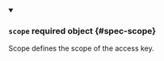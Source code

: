 


<details className="config-field" data-expandable="true" open>
<summary>

### `scope` <span className="config-field-required" data-required="false">required</span> <span className="config-field-type">object</span> <span className="config-field-default"></span> <span className="config-field-enum"></span> {#spec-scope}

Scope defines the scope of the access key.

</summary>

<PartialScopereference />


</details>
